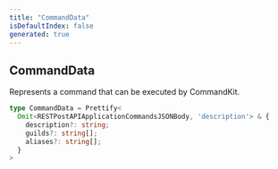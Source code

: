 ```yaml
---
title: "CommandData"
isDefaultIndex: false
generated: true
---
```



<!-- This file was generated from the CommandKit source. Do not modify. Instead, re-run the "docgen" script -->


## CommandData

<GenerationInfo sourceFile="packages/commandkit/src/types.ts" sourceLine="47" packageName="commandkit" />

Represents a command that can be executed by CommandKit.

```ts title="Signature"
type CommandData = Prettify<
  Omit<RESTPostAPIApplicationCommandsJSONBody, 'description'> & {
    description?: string;
    guilds?: string[];
    aliases?: string[];
  }
>
```
